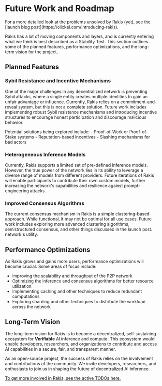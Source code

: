 
# Future Work and Roadmap

<Callout>
For a more detailed look at the problems unsolved by Rakis (yet), see the [launch blog post](https://olickel.com/introducing-rakis).

Rakis has a lot of moving components and layers, and is currently entering what we think is best described as a Stability Test. This section outlines some of the planned features, performance optimizations, and the long-term vision for the project.

## Planned Features

### Sybil Resistance and Incentive Mechanisms

One of the major challenges in any decentralized network is preventing Sybil attacks, where a single entity creates multiple identities to gain an unfair advantage or influence. Currently, Rakis relies on a commitment-and-reveal system, but this is not a complete solution. Future work includes implementing robust Sybil resistance mechanisms and introducing incentive structures to encourage honest participation and discourage malicious behavior.

<Callout>
  Potential solutions being explored include: - Proof-of-Work or Proof-of-Stake
  systems - Reputation-based incentives - Slashing mechanisms for bad actors
</Callout>

### Heterogeneous Inference Models

Currently, Rakis supports a limited set of pre-defined inference models. However, the true power of the network lies in its ability to leverage a diverse range of models from different providers. Future iterations of Rakis will enable participants to contribute their own custom models, further increasing the network's capabilities and resilience against prompt-engineering attacks.

### Improved Consensus Algorithms

The current consensus mechanism in Rakis is a simple clustering-based approach. While functional, it may not be optimal for all use cases. Future work includes exploring more advanced clustering algorithms, semistructured consensus, and other things discussed in the launch post.
network's utility.

## Performance Optimizations

As Rakis grows and gains more users, performance optimizations will become crucial. Some areas of focus include:

- Improving the scalability and throughput of the P2P network
- Optimizing the inference and consensus algorithms for better resource utilization
- Implementing caching and other techniques to reduce redundant computations
- Exploring sharding and other techniques to distribute the workload across the network

## Long-Term Vision

The long-term vision for Rakis is to become a decentralized, self-sustaining ecosystem for **Verifiable** AI inference and compute. This ecosystem would enable developers, researchers, and organizations to contribute and access AI capabilities in a secure, fair, and transparent manner.

<Callout>
  As an open-source project, the success of Rakis relies on the involvement and
  contributions of the community. We invite developers, researchers, and
  enthusiasts to join us in shaping the future of decentralized AI inference.
</Callout>

[To get more involved in Rakis, see the active TODOs here.](https://github.com/hrishioa/rakis/tree/master/todos)
